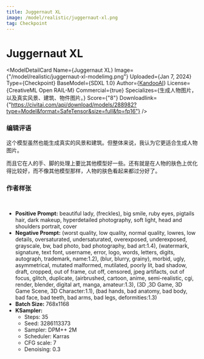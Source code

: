 ```yaml
---
title: Juggernaut XL
image: /model/realistic/juggernaut-xl.png
tag: Checkpoint
---
```



# Juggernaut XL

<ModelDetailCard 
  Name={<span>Juggernaut XL</span>}
  Image={"/model/realistic/juggernaut-xl-modelimg.png"}
  Uploaded={<span>Jan 7, 2024</span>}
  Type={<span>Checkpoint</span>}
  BaseModel={<span>SDXL 1.0</span>}
  Author={<a href="https://civitai.com/user/KandooAI">KandooAI</a>}
  License={<span>CreativeML Open RAIL-M</span>}
  Commercial={true}
  Specializes={<span>生成人物图片，以及真实风景、建筑、物件图片。</span>}
  Score={"8"}
  Downloadlink={"https://civitai.com/api/download/models/288982?type=Model&format=SafeTensor&size=full&fp=fp16"}
/>

### 编辑评语

这个模型虽然也能生成真实的风景和建筑。但整体来说，我认为它更适合生成人物图片。

而且它在人的手、脚的处理上要比其他模型好一些。还有就是在人物的肤色上优化得比较好，而不像其他模型那样，人物的肤色看起来都过分好了。

### 作者样张

<br/>
<PhotoProvider>
  <PhotoView src="/model/realistic/002.png">
    <img src="/model/realistic/002.png" alt="" className='rounded-lg'/>
  </PhotoView>
</PhotoProvider>

* **Positive Prompt:** beautiful lady, (freckles), big smile, ruby eyes, pigtails hair, dark makeup, hyperdetailed photography, soft light, head and shoulders portrait, cover
* **Negative Prompt:** (worst quality, low quality, normal quality, lowres, low details, oversaturated, undersaturated, overexposed, underexposed, grayscale, bw, bad photo, bad photography, bad art:1.4), (watermark, signature, text font, username, error, logo, words, letters, digits, autograph, trademark, name:1.2), (blur, blurry, grainy), morbid, ugly, asymmetrical, mutated malformed, mutilated, poorly lit, bad shadow, draft, cropped, out of frame, cut off, censored, jpeg artifacts, out of focus, glitch, duplicate, (airbrushed, cartoon, anime, semi-realistic, cgi, render, blender, digital art, manga, amateur:1.3), (3D ,3D Game, 3D Game Scene, 3D Character:1.1), (bad hands, bad anatomy, bad body, bad face, bad teeth, bad arms, bad legs, deformities:1.3)
* **Batch Size:** 768x1168
* **KSampler:** 
  * Steps: 35
  * Seed: 3286113373 
  * Sampler: DPM++ 2M 
  * Scheduler: Karras
  * CFG scale: 7 
  * Denoising: 0.3